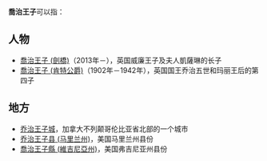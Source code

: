 {{noteTA
|2 = zh-hans:乔治; zh-hk:佐治; zh-tw:喬治;
|G1=USState
}}
'''喬治王子'''可以指：

==人物==
*[[喬治王子_(劍橋)|喬治王子 (劍橋)]]（2013年－），英国威廉王子及夫人凱薩琳的长子
*[[喬治王子_(肯特公爵)|喬治王子 (肯特公爵)]]（1902年－1942年），英国国王乔治五世和玛丽王后的第四子

==地方==
*[[乔治王子城|乔治王子城]]，加拿大不列颠哥伦比亚省北部的一个城市
*[[乔治王子县_(马里兰州)|乔治王子县 (马里兰州)]]，美国马里兰州县份
*[[喬治王子縣_(維吉尼亞州)|喬治王子縣 (維吉尼亞州)]]，美国弗吉尼亚州县份

{{Disambig|Cat=四字消歧义}}